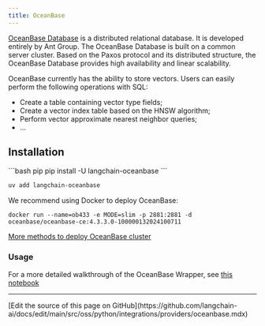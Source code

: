 ```yaml
---
title: OceanBase
---
```


[OceanBase Database](https://github.com/oceanbase/oceanbase) is a distributed relational database.
It is developed entirely by Ant Group. The OceanBase Database is built on a common server cluster.
Based on the Paxos protocol and its distributed structure, the OceanBase Database provides high availability and linear scalability.

OceanBase currently has the ability to store vectors. Users can easily perform the following operations with SQL:

- Create a table containing vector type fields;
- Create a vector index table based on the HNSW algorithm;
- Perform vector approximate nearest neighbor queries;
- ...

## Installation

<CodeGroup>
```bash pip
pip install -U langchain-oceanbase
```

```bash uv
uv add langchain-oceanbase
```
</CodeGroup>

We recommend using Docker to deploy OceanBase:

```shell
docker run --name=ob433 -e MODE=slim -p 2881:2881 -d oceanbase/oceanbase-ce:4.3.3.0-100000132024100711
```

[More methods to deploy OceanBase cluster](https://github.com/oceanbase/oceanbase-doc/blob/V4.3.1/en-US/400.deploy/500.deploy-oceanbase-database-community-edition/100.deployment-overview.md)

### Usage

For a more detailed walkthrough of the OceanBase Wrapper, see [this notebook](https://github.com/oceanbase/langchain-oceanbase/blob/main/docs/vectorstores.ipynb)

---

<Callout icon="pen-to-square" iconType="regular">
  [Edit the source of this page on GitHub](https://github.com/langchain-ai/docs/edit/main/src/oss/python/integrations/providers/oceanbase.mdx)
</Callout>
